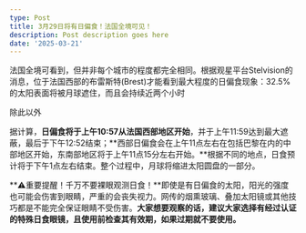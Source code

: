 ```yaml
---
type: Post
title: 3月29日将有日偏食！法国全境可见！
description: Post description goes here
date: '2025-03-21'
---
```

法国全境可看到，但并非每个城市的程度都完全相同。根据观星平台Stelvision的消息，位于法国西部的布雷斯特(Brest)才能看到最大程度的日偏食现象：32.5%的太阳表面将被月球遮住，而且会持续近两个小时

除此以外

据计算，**日偏食将于上午10:57从法国西部地区开始**，并于上午11:59达到最大遮蔽，最后于下午12:52结束；**西部日偏食会在上午11点左右在包括巴黎在内的中部地区开始，东南部地区将于上午11点15分左右开始。**根据不同的地点，日食预计将于下午1点左右结束。整个过程中，月球将缩进太阳圆盘的一部分。

**⚠️重要提醒！千万不要裸眼观测日食！**即使是有日偏食的太阳，阳光的强度也可能会伤害到眼睛，严重的会丧失视力。网传的烟熏玻璃、叠加太阳镜或其他技巧都是不能完全保证眼睛不受伤害。**大家想要观察的话，建议大家选择有经过认证的特殊日食眼镜，且使用前检查其有效期，如果过期就不要使用。**
